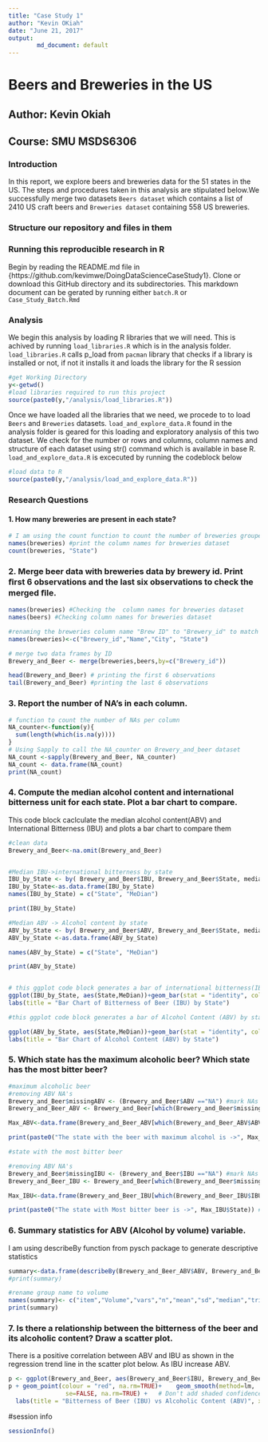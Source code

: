 ```yaml
---
title: "Case Study 1"
author: "Kevin OKiah"
date: "June 21, 2017"
output: 
        md_document: default
---
```

# Beers and Breweries in the US

## Author: Kevin Okiah                               
## Course: SMU MSDS6306 

### Introduction
In this report, we explore beers and breweries data for the 51 states in the US. The steps and procedures taken in this analysis are stipulated below.We successfully merge two datasets `Beers dataset` which contains a list of 2410 US craft beers and `Breweries dataset` containing 558 US breweries.

### Structure our repository and files in them

### Running this reproducible research in R
Begin by reading the README.md file in {https://github.com/kevimwe/DoingDataScienceCaseStudy1}.  Clone or download this GitHub directory and its subdirectories. This markdown document can be gerated by running either `batch.R` or `Case_Study_Batch.Rmd`

### Analysis
We begin this analysis by loading R libraries that we will need. This is achived by running `load_libraries.R` which is in the analysis folder. `load_libraries.R` calls p_load from `pacman` library that checks if a library is installed or not, if not it installs it and loads the library for the R session

```r
#get Working Directory
y<-getwd()
#load libraries required to run this project
source(paste0(y,"/analysis/load_libraries.R"))
```

Once we have loaded all the libraries that we need, we procede to to load `Beers` and `Breweries` datasets. `load_and_explore_data.R` found in the analysis folder is geared for this loading and exploratory analysis of this two dataset.
We check for the number or rows and columns, column names and structure of each dataset using str() command which is available in base R. `load_and_explore_data.R` is excecuted by running the codeblock below
```r
#load data to R
source(paste0(y,"/analysis/load_and_explore_data.R"))

```

### Research Questions
#### 1. How many breweries are present in each state?
```r
# I am using the count function to count the number of breweries grouped by "state"
names(breweries) #print the column names for breweries dataset
count(breweries, "State")
```

### 2. Merge beer data with breweries data by brewery id. Print ﬁrst 6 observations and the last six observations to check the merged ﬁle.
```r
names(breweries) #Checking the  column names for breweries dataset
names(beers) #Checking column names for breweries dataset

#renaming the breweries column name "Brew ID" to "Brewery_id" to match beers brewery_id
names(breweries)<-c("Brewery_id","Name","City", "State")

# merge two data frames by ID
Brewery_and_Beer <- merge(breweries,beers,by=c("Brewery_id"))

head(Brewery_and_Beer) # printing the first 6 observations
tail(Brewery_and_Beer) #printing the last 6 observations

```

### 3. Report the number of NA’s in each column.
```r
# function to count the number of NAs per column
NA_counter<-function(y){
  sum(length(which(is.na(y))))
}
# Using Sapply to call the NA_counter on Brewery_and_beer dataset
NA_count <-sapply(Brewery_and_Beer, NA_counter)
NA_count <- data.frame(NA_count)
print(NA_count)

```

### 4. Compute the median alcohol content and international bitterness unit for each state. Plot a bar chart to compare.
This code block caclculate the median alcohol content(ABV) and International Bitterness (IBU) and plots a bar chart to compare them
```r
#clean data
Brewery_and_Beer<-na.omit(Brewery_and_Beer)


#Median IBU->international bitterness by state
IBU_by_State <- by( Brewery_and_Beer$IBU, Brewery_and_Beer$State, median)
IBU_by_State<-as.data.frame(IBU_by_State)
names(IBU_by_State) = c("State", "MeDian")

print(IBU_by_State)

#Median ABV -> Alcohol content by state
ABV_by_State <- by( Brewery_and_Beer$ABV, Brewery_and_Beer$State, median)
ABV_by_State <-as.data.frame(ABV_by_State)

names(ABV_by_State) = c("State", "MeDian")

print(ABV_by_State)


# this ggplot code block generates a bar of international bitterness(IBU) by state
ggplot(IBU_by_State, aes(State,MeDian))+geom_bar(stat = "identity", color="Seagreen", fill="red",width=.7)+
labs(title = "Bar Chart of Bitterness of Beer (IBU) by State")

#this ggplot code block generates a bar of Alcohol Content (ABV) by state

ggplot(ABV_by_State, aes(State,MeDian))+geom_bar(stat = "identity", color="red", fill="Seagreen",width=.7)+
labs(title = "Bar Chart of Alcohol Content (ABV) by State") 

```


### 5. Which state has the maximum alcoholic beer? Which state has the most bitter beer?
```r
#maximum alcoholic beer
#removing ABV NA's
Brewery_and_Beer$missingABV <- (Brewery_and_Beer$ABV =="NA") #mark NAs
Brewery_and_Beer_ABV <- Brewery_and_Beer[which(Brewery_and_Beer$missingABV==FALSE),]# remove Nas

Max_ABV<-data.frame(Brewery_and_Beer_ABV[which(Brewery_and_Beer_ABV$ABV==max(Brewery_and_Beer_ABV$ABV)),]) # select the row with max ABV

print(paste0("The state with the beer with maximum alcohol is ->", Max_ABV$State)) # print the stae with Max alcoholic beer 

#state with the most bitter beer

#removing ABV NA's
Brewery_and_Beer$missingIBU <- (Brewery_and_Beer$IBU =="NA") #mark NAs
Brewery_and_Beer_IBU <- Brewery_and_Beer[which(Brewery_and_Beer$missingIBU==FALSE),]# remove Nas

Max_IBU<-data.frame(Brewery_and_Beer_IBU[which(Brewery_and_Beer_IBU$IBU==max(Brewery_and_Beer_IBU$IBU)),]) # select the row with max IBU

print(paste0("The state with Most bitter beer is ->", Max_IBU$State)) # print the stae with Max alcoholic beer 


```


### 6. Summary statistics for ABV (Alcohol by volume) variable.
I am using describeBy function from pysch package to generate descriptive statistics
```r
summary<-data.frame(describeBy(Brewery_and_Beer_ABV$ABV, Brewery_and_Beer_ABV$Ounces, mat=TRUE), row.names = NULL )# using describeBy function from pysch package for summary by
#print(summary)

#rename group name to volume
names(summary)<- c("item","Volume","vars","n","mean","sd","median","trimmed","mad","min","max","range","skew","kurtosis","se") 
print(summary)
```

### 7. Is there a relationship between the bitterness of the beer and its alcoholic content? Draw a scatter plot.

There is a positive correlation between ABV and IBU as shown in the regression trend line in the scatter plot below. As
IBU increase ABV.

```r
p <- ggplot(Brewery_and_Beer, aes(Brewery_and_Beer$IBU, Brewery_and_Beer$ABV))
p + geom_point(colour = "red", na.rm=TRUE)+    geom_smooth(method=lm,   # Add linear regression line
                se=FALSE, na.rm=TRUE) +   # Don't add shaded confidence region
  labs(title = "Bitterness of Beer (IBU) vs Alcoholic Content (ABV)", x = "IBU", y ="ABV")

```

#session info

```r
sessionInfo()
```

